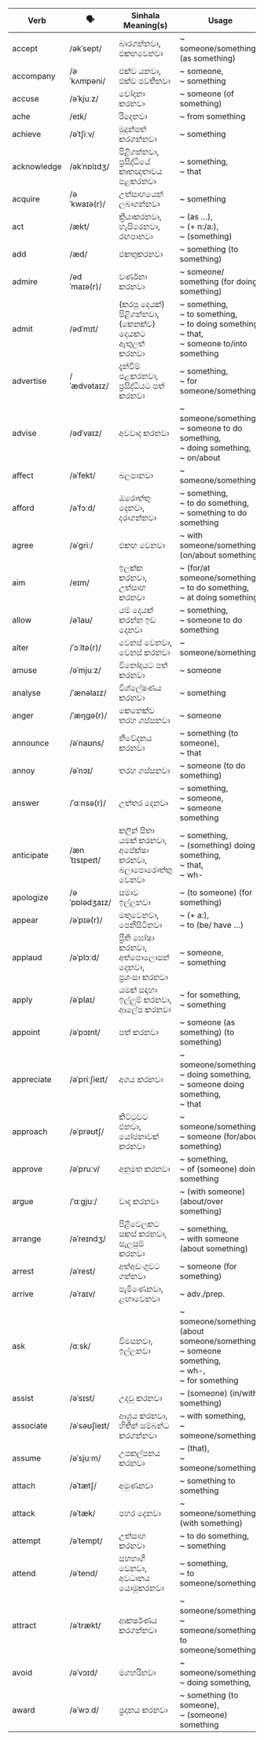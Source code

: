 | Verb        | 🗣️             | Sinhala Meaning(s)                        | Usage                                               |
| ----------- | ------------- | ----------------------------------------- | --------------------------------------------------------------- |
| accept      | /əkˈsept/     | බාරගන්නවා,<br/>එකඟවෙනවා                            | ~ someone/something (as something)                                               |
| accompany   | /əˈkʌmpəni/   | එක්ව යනවා,<br/>එක්ව පවතිනවා                     | ~ someone,<br/>~ something                                                     |
| accuse      | /əˈkjuːz/     | චෝදනා කරනවා                                  | ~ someone (of something)                                                   |
| ache        | /eɪk/         | රිදෙනවා                                      | ~ from something                                                      |
| achieve     | /əˈtʃiːv/     | මුදුන්පත් කරගන්නවා                              | ~ something                                                           |
| acknowledge | /əkˈnɒlɪdʒ/   | පිළිගන්නවා,<br/>ප්‍රසිද්ධියේ කෘතඥතාවය පළකරනවා              | ~ something,<br/>~ that                                                   |
| acquire     | /əˈkwaɪə(r)/  | උත්සාහයෙන් ලබාගන්නවා                             | ~ something                                                           |
| act         | /ækt/         | ක්‍රියාකරනවා,<br/>හැසිරෙනවා,<br/>රඟපානවා                     | ~ (as …),<br/>~ (+ n:/a:),<br/>~ (something)                               |
| add         | /æd/          | එකතුකරනවා                                   | ~ something (to something)                                                  |
| admire      | /ədˈmaɪə(r)/  | වර්ණනා කරනවා                                 | ~ someone/ something (for doing something)                                       |
| admit       | /ədˈmɪt/      | (කරපු දෙයක්) පිළිගන්නවා,<br/>(කෙනක්ව) දෙයකට ඇතුලත් කරනවා   | ~ something,<br/>~ to something,<br/>~ to doing something,<br/>~ that,<br/>~ someone to/into something |
| advertise   | /ˈædvətaɪz/   | දැන්වීම් පළකරනවා,<br/>ප්‍රසිද්ධියට පත් කරනවා              | ~ something,<br/>~ for someone/something                                             |
| advise      | /ədˈvaɪz/     | අවවාද කරනවා                                 | ~ someone/something,<br/>~ someone to do something,<br/>~ doing something,<br/>~ on/about         |
| affect      | /əˈfekt/      | බලපානවා                                     | ~ someone/something                                                        |
| afford      | /əˈfɔːd/      | ඔරොත්තු දෙනවා,<br/>දරාගන්නවා                          | ~ something,<br/>~ to do something,<br/>~ something to do something                          |
| agree       | /əˈɡriː/      | එකඟ වෙනවා                                   | ~ with someone/something (on/about something)                                    |
| aim         | /eɪm/         | ඉලක්ක කරනවා,<br/>උත්සාහ කරනවා                      | ~ (for/at someone/something),<br/>~ to do something,<br/>~ at doing something                  |
| allow       | /əˈlaʊ/       | යම් දෙයක් කරන්න ඉඩ දෙනවා                        | ~ something,<br/>~ someone to do something                                           |
| alter       | /ˈɔːltə(r)/   | වෙනස් වෙනවා,<br/>වෙනස් කරනවා                         | ~ someone/something                                                        |
| amuse       | /əˈmjuːz/     | විනෝදයට පත් කරනවා                             | ~ someone                                                            |
| analyse     | /ˈænəlaɪz/    | විශ්ලේෂණය කරනවා                               | ~ something                                                           |
| anger       | /ˈæŋɡə(r)/    | කෙනෙක්ව තරහ ගස්සනවා                            | ~ someone                                                            |
| announce    | /əˈnaʊns/     | නිවේදනය කරනවා                                | ~ something (to someone),<br/>~ that                                           |
| annoy       | /əˈnɔɪ/       | තරහ ගස්සනවා                                 | ~ someone (to do something)                                                |
| answer      | /ˈɑːnsə(r)/   | උත්තර දෙනවා                                  | ~ something,<br/>~ someone,<br/>~ someone something                                           |
| anticipate  | /ænˈtɪsɪpeɪt/ | කලින් සිතා යමක් කරනවා,<br/>අපේක්ෂා කරනවා,<br/>බලාපොරොත්තු වෙනවා | ~ something,<br/>~ (something) doing something,<br/>~ that,<br/>~ wh-                      |
| apologize   | /əˈpɒlədʒaɪz/ | සමාව ඉල්ලනවා                                 | ~ (to someone) (for something)                                             |
| appear      | /əˈpɪə(r)/    | මතුවෙනවා,<br/>පෙනීසිටිනවා                             | ~ (+ a:),<br/>~ to (be/ have …)                                  |
| applaud     | /əˈplɔːd/     | ප්‍රීති ඝෝෂා කරනවා,<br/>අත්පොලොසන් දෙනවා,<br/>ප්‍රශංසා කරනවා     | ~ someone,<br/>~ something                                                     |
| apply       | /əˈplaɪ/      | යමක් සඳහා ඉල්ලුම් කරනවා,<br/>ආලේප කරනවා            | ~ for something,<br/>~ something                                                |
| appoint     | /əˈpɔɪnt/     | පත් කරනවා                                   | ~ someone (as something) (to something)                                          |
| appreciate  | /əˈpriːʃieɪt/ | අගය කරනවා                                  | ~ someone/something,<br/>~ doing something,<br/>~ someone doing something,<br/>~ that                |
| approach    | /əˈprəʊtʃ/    | කිට්ටුවට එනවා,<br/>යෝජනාවක් කරනවා                     | ~ someone/something,<br/>~ someone (for/about something)                               |
| approve     | /əˈpruːv/     | අනුමත කරනවා                                 | ~ something,<br/>~ of (someone) doing something                                   |
| argue       | /ˈɑːɡjuː/     | වාද කරනවා                                   | ~ (with someone) (about/over something)                                    |
| arrange     | /əˈreɪndʒ/    | පිළිවෙලකට සකස් කරනවා,<br/>සැලසුම් කරනවා                | ~ something,<br/>~ with someone (about something)                                 |
| arrest      | /əˈrest/      | අත්අඩංගුවට ගන්නවා                              | ~ someone (for something)                                                  |
| arrive      | /əˈraɪv/      | පැමිණෙනවා,<br/>ළඟාවෙනවා                              | ~ adv./prep.                                                    |
| ask         | /ɑːsk/        | විමසනවා,<br/>ඉල්ලනවා                              | ~ someone/something (about someone/something),<br/>~ someone something,<br/>~ wh-,<br/>~ for something       |
| assist      | /əˈsɪst/      | උදවු කරනවා                                  | ~ (someone) (in/with something)                                            |
| associate   | /əˈsəʊʃieɪt/  | ආශ්‍රය කරනවා,<br/>හිතින් සම්බන්ධ කරගන්නවා               | ~ with something,<br/>~ someone/something                                            |
| assume      | /əˈsjuːm/     | උපකල්පනය කරනවා                              | ~ (that),<br/>~ someone/something                                              |
| attach      | /əˈtætʃ/      | අමුණනවා                                     | ~ something to something                                                    |
| attack      | /əˈtæk/       | පහර දෙනවා                                   | ~ someone/something (with something)                                             |
| attempt     | /əˈtempt/     | උත්සාහ කරනවා                                 | ~ to do something,<br/>~ something                                              |
| attend      | /əˈtend/      | සහභාගී වෙනවා,<br/>අවධානය යොමුකරනවා                    | ~ something,<br/>~ to someone/something                                              |
| attract     | /əˈtrækt/     | ආකර්ෂණය කරගන්නවා                             | ~ someone/something,<br/>~ someone/something to someone/something                                 |
| avoid       | /əˈvɔɪd/      | මගහරිනවා                                    | ~ someone/something,<br/>~ doing something,<br/>                                         |
| award       | /əˈwɔːd/      | ප්‍රදානය කරනවා                                | ~ something (to someone),<br/>~ (someone) something                                       |